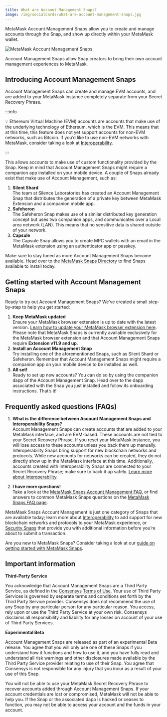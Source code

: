 ```yaml
---
title: What are Account Management Snaps?
image: /img/socialCards/what-are-account-management-snaps.jpg
---
```



<CustomLayout />

MetaMask Account Management Snaps allow you to create and manage accounts through the Snap, and show up directly within your MetaMask wallet.

<div class="center-container">
  <div class="img-small">
    <img
      src={
        require("../../../img/metamask-snaps/account-management/what-are-account-management-snaps/MetaMask_Snaps_account.png")
          .default
      }
      alt="MetaMask Account Management Snaps"
    />
  </div>
</div>

Account Management Snaps allow Snap creators to bring their own account management experiences to MetaMask.

## Introducing Account Management Snaps

Account Management Snaps can create and manage EVM accounts, and are added to your MetaMask instance completely separate from your Secret Recovery Phrase.

:::info

💡 Ethereum Virtual Machine (EVM) accounts are accounts that make use of the underlying technology of Ethereum, which is the EVM. This means that at this time, this feature does not yet support accounts for non-EVM networks, such as Bitcoin. If you’d like to use non-EVM networks with MetaMask, consider taking a look at [Interoperability](/metamask-snaps/what-are-interoperability-snaps).

:::

This allows accounts to make use of custom functionality provided by the Snap. Keep in mind that Account Management Snaps might require a companion app installed on your mobile device. A couple of Snaps already exist that make use of Account Management, such as:

1. **Silent Shard**<br/> The team at Silence Laboratories has created an Account Management Snap that distributes the generation of a private key between MetaMask Extension and a companion mobile app.
2. **Safeheron**<br/> The Safeheron Snap makes use of a similar distributed key generation concept but uses two companion apps, and communicates over a Local area network (LAN). This means that no sensitive data is shared outside of your network.
3. **Capsule**<br/> The Capsule Snap allows you to create MPC wallets with an email in the MetaMask extension using an authenticator app or passkey.

Make sure to stay tuned as more Account Management Snaps become available. Head over to the [MetaMask Snaps Directory](https://snaps.metamask.io/) to find Snaps available to install today.

## Getting started with Account Management Snaps

Ready to try out Account Management Snaps? We’ve created a small step-by-step to help you get started:

1. **Keep MetaMask updated**<br/> Ensure your MetaMask browser extension is up to date with the latest version. [Learn how to update your MetaMask browser extension here](/managing-my-wallet/using-metamask/how-to-update-the-version-of-metamask). Please note that MetaMask Snaps is currently available exclusively for the MetaMask browser extension and that Account Management Snaps require **Extension v11.9 and up**.
2. **Install an Account Management Snap**<br/> Try installing one of the aforementioned Snaps, such as Silent Shard or Safeheron. Remember that Account Management Snaps might require a companion app on your mobile device to be installed as well.
3. **All set!**<br/> Ready to set up new accounts? You can do so by using the companion dapp of the Account Management Snap. Head over to the dapp associated with the Snap you just installed and follow its onboarding instructions. That’s it!

## Frequently asked questions (FAQs)

1. **What is the difference between Account Management Snaps and Interoperability Snaps?**<br/> Account Management Snaps can create accounts that are added to your MetaMask interface, and are EVM-based. These accounts are not tied to your Secret Recovery Phrase. If you reset your MetaMask instance, you will lose access to these accounts unless you back them up manually. Interoperability Snaps bring support for new blockchain networks and protocols. While new accounts for networks can be created, they do not directly show up in the MetaMask interface at this time. Additionally, accounts created with Interoperability Snaps are connected to your Secret Recovery Phrase; make sure to back it up safely. [Learn more about Interoperability](/metamask-snaps/what-are-interoperability-snaps).

2. **I have more questions!**<br/> Take a look at the [MetaMask Snaps Account Management FAQ](/metamask-snaps/account-management/faq), or find answers to common MetaMask Snaps questions on the [MetaMask Snaps FAQ page](/metamask-snaps/metamask-snaps-faq).

MetaMask Snaps Account Management is just one category of Snaps that are available today; learn more about [Interoperability](/metamask-snaps/what-are-interoperability-snaps) to add support for new blockchain networks and protocols to your MetaMask experience, or [Security Snaps](/metamask-snaps/what-are-security-snaps) that provide you with additional information before you’re about to submit a transaction.

Are you new to MetaMask Snaps? Consider taking a look at our [guide on getting started with MetaMask Snaps](/metamask-snaps/getting-started-with-metamask-snaps).

## Important information

**Third-Party Service**

You acknowledge that Account Management Snaps are a Third Party Service, as defined in the [Consensys](https://consensys.io/terms-of-use/) [Terms of Use](https://consensys.io/terms-of-use#). Your use of Third Party Services is governed by separate terms and conditions set forth by the Third Party Service provider. Consensys does not recommend the use of any Snap by any particular person for any particular reason. You access, rely upon or use the Third Party Service at your own risk. Consensys disclaims all responsibility and liability for any losses on account of your use of Third Party Services.

**Experimental Beta**

Account Management Snaps are released as part of an experimental Beta release. You agree that you will only use one of these Snaps if you understand how it functions and how to use it, and you have fully read and understand all risk warnings and other disclosures made available by the Third Party Service provider relating to use of their Snap. You agree that Consensys is not responsible for any injury that you incur as a result of your use of this Snap.

You will not be able to use your MetaMask Secret Recovery Phrase to recover accounts added through Account Management Snaps. If your account credentials are lost or compromised, MetaMask will not be able to help you. If the Snap or the associated dapp is hacked or ceases to function, you may not be able to access your account and the funds in your account.

